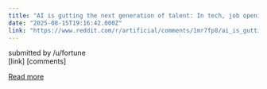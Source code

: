 ```yaml
---
title: "AI is gutting the next generation of talent: In tech, job openings for new grads have already been halved"
date: "2025-08-15T19:16:42.000Z"
link: "https://www.reddit.com/r/artificial/comments/1mr7fp8/ai_is_gutting_the_next_generation_of_talent_in/"
---
```


submitted by    /u/fortune  
 [link]   [comments]

[Read more](https://www.reddit.com/r/artificial/comments/1mr7fp8/ai_is_gutting_the_next_generation_of_talent_in/)
